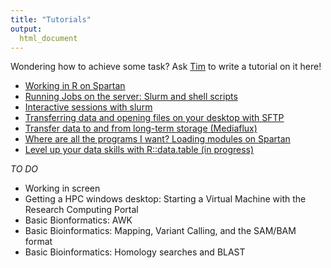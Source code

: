 ---
title: "Tutorials"
output: 
  html_document
---

Wondering how to achieve some task? Ask [Tim](mailto: tim.rabanuswallace@unimelb.edu.au) to write a tutorial on it here!

+   [Working in R on Spartan](./tutorial_Rstart.html)
+   [Running Jobs on the server: Slurm and shell scripts](./tutorial_slurm_shellscripts.html)
+   [Interactive sessions with slurm](./tutorial_slurm_interactive.html)
+   [Transferring data and opening files on your desktop with SFTP](./tutorial_sftp.html)
+   [Transfer data to and from long-term storage (Mediaflux)](./tutorial_mediaflux.html)
+   [Where are all the programs I want? Loading modules on Spartan](./tutorial_module.html)
+   [Level up your data skills with R::data.table (in progress)](./tutorial_data_table.html)

*TO DO*

+   Working in screen
+   Getting a HPC windows desktop: Starting a Virtual Machine with the Research Computing Portal
+   Basic Bionformatics: AWK 
+   Basic Bioinformatics: Mapping, Variant Calling, and the SAM/BAM format
+   Basic Bioinformatics: Homology searches and BLAST